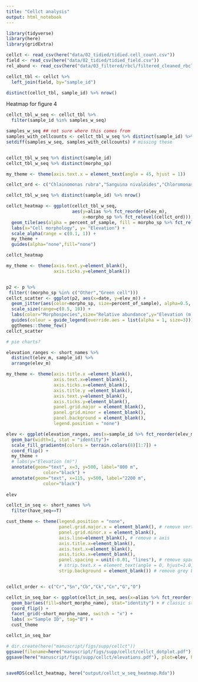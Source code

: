 ```yaml
---
title: "Cellct analysis"
output: html_notebook
---
```


```r
library(tidyverse)
library(here)
library(gridExtra)
```

```r
cellct <- read_csv(here("data/02_tidied/tidied.cell_count.csv"))
field <- read_csv(here("data/02_tidied/tidied_field.csv"))
rel_abund <- read_csv(here("data/03_filtered/rbcl/filtered_cleaned_rbcl_rel_abund.csv"))
```

```r
cellct_tbl <- cellct %>% 
  left_join(field, by="sample_id")

distinct(cellct_tbl, sample_id) %>% nrow()
```

Heatmap for figure 4
```r

cellct_tbl_w_seq <- cellct_tbl %>% 
  filter(sample_id %in% samples_w_seq)

samples_w_seq ## not sure where this comes from
samples_with_cellcounts <- cellct_tbl_w_seq %>% distinct(sample_id) %>% pull(sample_id)
setdiff(samples_w_seq, samples_with_cellcounts) # missing these


cellct_tbl_w_seq %>% distinct(sample_id)
cellct_tbl_w_seq %>% distinct(morpho_sp)

my_theme <- theme(axis.text.x = element_text(angle = 45, hjust = 1))

cellct_ord <- c("Chlainomonas rubra","Sanguina nivaloides","Chloromonas krienitzii","Chloromonas cf. brevispina","Chloromonas cf. nivalis", "Green cell","Other")

cellct_tbl_w_seq %>% distinct(sample_id) %>% nrow()

cellct_heatmap <- ggplot(cellct_tbl_w_seq, 
                         aes(y=alias %>% fct_reorder(elev_m), 
                             x=morpho_sp %>% fct_relevel(cellct_ord))) +
  geom_tile(aes(alpha = percent_of_sample, fill = morpho_sp %>% fct_relevel(cellct_ord))) +
  labs(x="Cell morphology", y= "Elevation") +
  scale_alpha(range = c(0.1, 1)) +
  my_theme +
  guides(alpha="none",fill="none")

cellct_heatmap
```


```r

my_theme <- theme(axis.text.y=element_blank(),
                  axis.ticks.y=element_blank())


p2 <- p %>% 
 filter(!(morpho_sp %in% c("Other","Green cell")))
cellct_scatter <- ggplot(p2, aes(x=date, y=elev_m)) +
  geom_jitter(aes(color=morpho_sp, size=percent_of_sample), alpha=0.5, width = 10, height=10) +
  scale_size(range=c(0.5, 10)) +
  labs(color="Morphospecies",size="Relative abundance",y="Elevation (m)",x="Date") +
  guides(colour = guide_legend(override.aes = list(alpha = 1, size=3))) +
  ggthemes::theme_few()
cellct_scatter

# pie charts?
```

```r
elevation_ranges <- short_names %>% 
  distinct(elev_m, sample_id) %>% 
  arrange(elev_m)

my_theme <- theme(axis.title.x =element_blank(),
                  axis.text.x=element_blank(),
                  axis.ticks.x=element_blank(),
                  axis.title.y =element_blank(),
                  axis.text.y=element_blank(),
                  axis.ticks.y=element_blank(),
                  panel.grid.major = element_blank(),
                  panel.grid.minor = element_blank(),
                  panel.background = element_blank(),
                  legend.position = "none")

elev <- ggplot(elevation_ranges, aes(x=sample_id %>% fct_reorder(elev_m), y=2200-elev_m, fill=elev_m))+
  geom_bar(width=1, stat = "identity")+
  scale_fill_gradientn(colors = terrain.colors(8)[1:7]) +
  coord_flip() +
  my_theme +
  # labs(y="Elevation (m)")
  annotate(geom="text", x=3, y=500, label="800 m",
              color="black") +
  annotate(geom="text", x=115, y=500, label="2200 m",
              color="black")
  
elev
```

```r
cellct_in_seq <- short_names %>% 
  filter(have_seq==T)

cust_theme <- theme(legend.position = "none",
                    panel.grid.major.x = element_blank(), # remove vertical lines in background
                    panel.grid.minor.x = element_blank(),
                    axis.line=element_blank(), # remove x axis
                    axis.title.x=element_blank(), 
                    axis.text.x=element_blank(),
                    axis.ticks.x=element_blank(),
                    panel.spacing = unit(-0.01, "lines"), # remove space between facet panels
                    # strip.text.x = element_text(angle = 0, hjust=1.0, vjust = 0.8), # rotate facet labels 90
                    strip.background = element_blank()) # remove grey boxes around facet labs


cellct_order <- c("Cr","Sn","Cb","Ck","Cn","G","O")

cellct_in_seq_bar <- ggplot(cellct_in_seq, aes(x=alias %>% fct_reorder(elev_m), y=percent_of_sample)) +
  geom_bar(aes(fill=short_morpho_name), stat="identity") + # classic stacked relative abundance plot
  coord_flip() +
  facet_grid(~short_morpho_name, switch = "x") +
  labs( x="Sample ID", tag="B") +
  cust_theme

cellct_in_seq_bar
```



```r
# dir.create(here("manuscript/figs/supp/cellct"))
ggsave(filename=here("manuscript/figs/supp/cellct/cellct_dotplot.pdf"), plot=cellct_scatter, height = 5, width = 6)
ggsave(here("manuscript/figs/supp/cellct/elevations.pdf"), plot=elev, height=7, width=1)


saveRDS(cellct_heatmap, here("output/cellct_w_seq_heatmap.Rda"))
```

